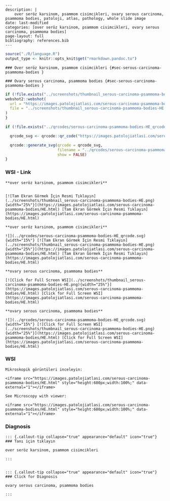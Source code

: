 


```comment
---
description: |
    over seröz karsinom, psammom cisimcikleri, ovary serous carcinoma, psammoma bodies, patoloji, atlas, pathology, whole slide image
date: last-modified
categories: [over seröz karsinom, psammom cisimcikleri, ovary serous carcinoma, psammoma bodies]
page-layout: full
bibliography: references.bib
---
```



```r
source("./R/language.R")
output_type <- knitr::opts_knit$get("rmarkdown.pandoc.to")
```


```asis
### Over seröz karsinom, psammom cisimcikleri {#sec-serous-carcinoma-psammoma-bodies }
```


```asis
### Ovary serous carcinoma, psammoma bodies {#sec-serous-carcinoma-psammoma-bodies }
```






```r
if (!file.exists("../screenshots/thumbnail_serous-carcinoma-psammoma-bodies-HE.png")) {
webshot2::webshot(
  url = "https://images.patolojiatlasi.com/serous-carcinoma-psammoma-bodies/HE.html",
  file = "../screenshots/thumbnail_serous-carcinoma-psammoma-bodies-HE.png"
)
}
```



```r
if (!file.exists("../qrcodes/serous-carcinoma-psammoma-bodies-HE_qrcode.svg")) {

  qrcode_svg <- qrcode::qr_code("https://images.patolojiatlasi.com/serous-carcinoma-psammoma-bodies/HE.html")

  qrcode::generate_svg(qrcode = qrcode_svg,
                       filename = "../qrcodes/serous-carcinoma-psammoma-bodies-HE_qrcode.svg",
                       show = FALSE)
}
```











::::: panel-tabset


### WSI - Link








:::: {.content-hidden when-format="pdf"}


```asis

**over seröz karsinom, psammom cisimcikleri**


[![Tam Ekran Görmek İçin Resmi Tıklayın](../screenshots/thumbnail_serous-carcinoma-psammoma-bodies-HE.png){width="25%"}](https://images.patolojiatlasi.com/serous-carcinoma-psammoma-bodies/HE.html) [Tam Ekran Görmek İçin Resmi Tıklayın](https://images.patolojiatlasi.com/serous-carcinoma-psammoma-bodies/HE.html)

```

::::


:::: {.content-visible when-format="pdf"}

```asis

**over seröz karsinom, psammom cisimcikleri**

![](../qrcodes/serous-carcinoma-psammoma-bodies-HE_qrcode.svg){width="15%"} [![Tam Ekran Görmek İçin Resmi Tıklayın](../screenshots/thumbnail_serous-carcinoma-psammoma-bodies-HE.png){width="25%"}](https://images.patolojiatlasi.com/serous-carcinoma-psammoma-bodies/HE.html) [Tam Ekran Görmek İçin Resmi Tıklayın](https://images.patolojiatlasi.com/serous-carcinoma-psammoma-bodies/HE.html)

```



::::




:::: {.content-hidden when-format="pdf"}


```asis

**ovary serous carcinoma, psammoma bodies**

[![Click for Full Screen WSI](../screenshots/thumbnail_serous-carcinoma-psammoma-bodies-HE.png){width="25%"}](https://images.patolojiatlasi.com/serous-carcinoma-psammoma-bodies/HE.html) [Click for Full Screen WSI](https://images.patolojiatlasi.com/serous-carcinoma-psammoma-bodies/HE.html)

```

::::


:::: {.content-visible when-format="pdf"}

```asis

**ovary serous carcinoma, psammoma bodies**

![](../qrcodes/serous-carcinoma-psammoma-bodies-HE_qrcode.svg){width="15%"} [![Click for Full Screen WSI](../screenshots/thumbnail_serous-carcinoma-psammoma-bodies-HE.png){width="25%"}](https://images.patolojiatlasi.com/serous-carcinoma-psammoma-bodies/HE.html) [Click for Full Screen WSI](https://images.patolojiatlasi.com/serous-carcinoma-psammoma-bodies/HE.html)

```


::::







### WSI








```asis
Mikroskopik görüntüleri inceleyin:

<iframe src="https://images.patolojiatlasi.com/serous-carcinoma-psammoma-bodies/HE.html" style="height:600px;width:100%;" data-external="1"></iframe>

```





```asis

See Microscopy with viewer:

<iframe src="https://images.patolojiatlasi.com/serous-carcinoma-psammoma-bodies/HE.html" style="height:600px;width:100%;" data-external="1"></iframe>

```





### Diagnosis


```asis


::: {.callout-tip collapse="true" appearance="default" icon="true"}
### Tanı için tıklayın

over seröz karsinom, psammom cisimcikleri

:::


```


```asis


::: {.callout-tip collapse="true" appearance="default" icon="true"}
### Click for Diagnosis

ovary serous carcinoma, psammoma bodies

:::

```









:::::







